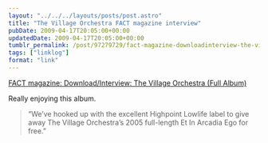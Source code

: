 ```yaml
---
layout: "../../../layouts/posts/post.astro"
title: "The Village Orchestra FACT magazine interview"
pubDate: 2009-04-17T20:05:00+00:00
updatedDate: 2009-04-17T20:05:00+00:00
tumblr_permalink: /post/97279729/fact-magazine-downloadinterview-the-village
tags: ["linklog"]
format: "link"
---
```


[FACT magazine: Download/Interview: The Village Orchestra (Full Album)][1]

Really enjoying this album.

> &ldquo;We&rsquo;ve hooked up with the excellent Highpoint Lowlife label to give away The Village Orchestra&rsquo;s 2005 full-length Et In Arcadia Ego for free.&rdquo;

[1]: http://www.factmagazine.co.uk/index.php?option=com_content&task=view&id=2318&Itemid=99

